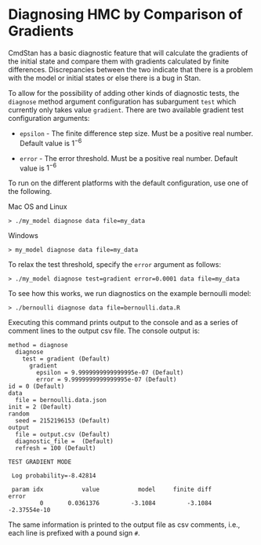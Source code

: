 # Diagnosing HMC by Comparison of Gradients

CmdStan has a basic diagnostic feature that will calculate the gradients of the
initial state and compare them with gradients calculated by finite differences.
Discrepancies between the two indicate that there is a problem with the model or initial states
or else there is a bug in Stan.

To allow for the possibility of adding other kinds of diagnostic tests, the `diagnose` method
argument configuration has subargument `test` which currently only takes value `gradient`.
There are two available gradient test configuration arguments:

- `epsilon` - The finite difference step size.
Must be a positive real number. Default value is $1^{-6}$

- `error` - The error threshold.
Must be a positive real number. Default value is $1^{-6}$

To run on the different platforms with the default configuration, use one of the following.

Mac OS and Linux
```
> ./my_model diagnose data file=my_data
```

Windows
```
> my_model diagnose data file=my_data
```

To relax the test threshold, specify the `error` argument as follows:

```
> ./my_model diagnose test=gradient error=0.0001 data file=my_data
```

To see how this works, we run diagnostics on the example bernoulli model:

```
> ./bernoulli diagnose data file=bernoulli.data.R
```

Executing this command prints output to the console and as a series of
comment lines to the output csv file.
The console output is:

```
method = diagnose
  diagnose
    test = gradient (Default)
      gradient
        epsilon = 9.9999999999999995e-07 (Default)
        error = 9.9999999999999995e-07 (Default)
id = 0 (Default)
data
  file = bernoulli.data.json
init = 2 (Default)
random
  seed = 2152196153 (Default)
output
  file = output.csv (Default)
  diagnostic_file =  (Default)
  refresh = 100 (Default)

TEST GRADIENT MODE

 Log probability=-8.42814

 param idx           value           model     finite diff           error
         0       0.0361376         -3.1084         -3.1084    -2.37554e-10
```

The same information is printed to the output file as csv comments, i.e.,
each line is prefixed with a pound sign `#`.
